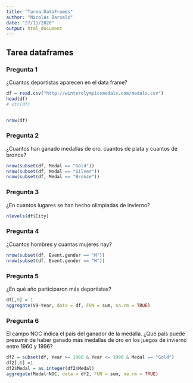 ```yaml
---
title: "Tarea DataFrames"
author: "Nicolás Barceló"
date: "27/11/2020"
output: html_document
---
```


## Tarea dataframes

### Pregunta 1

¿Cuantos deportistas aparecen en el data frame?

```r
df = read.csv("http://winterolympicsmedals.com/medals.csv")
head(df)
# str(df)


nrow(df)
```

### Pregunta 2

¿Cuantos han ganado medallas de oro, cuantos de plata y cuantos de bronce?

```r
nrow(subset(df, Medal == "Gold"))
nrow(subset(df, Medal == "Silver"))
nrow(subset(df, Medal == "Bronze"))
```

### Pregunta 3

¿En cuantos lugares se han hecho olimpiadas de invierno?

```r
nlevels(df$City)
```

### Pregunta 4

¿Cuantos hombres y cuantas mujeres hay?

```r
nrow(subset(df, Event.gender == "M"))
nrow(subset(df, Event.gender == "W"))
```
### Pregunta 5

¿En qué año participaron más deportistas?

```r
df[,9] = 1
aggregate(V9~Year, data = df, FUN = sum, na.rm = TRUE)
```
### Pregunta 6
El campo NOC indica el país del ganador de la medalla. ¿Qué país puede presumir de haber ganado más medallas de oro en los juegos de invierno entre 1960 y 1996?

```r
df2 = subset(df, Year >= 1960 & Year <= 1996 & Medal == "Gold")
df2[,8] =1
df2$Medal = as.integer(df2$Medal)
aggregate(Medal~NOC, data = df2, FUN = sum, na.rm = TRUE)
```

